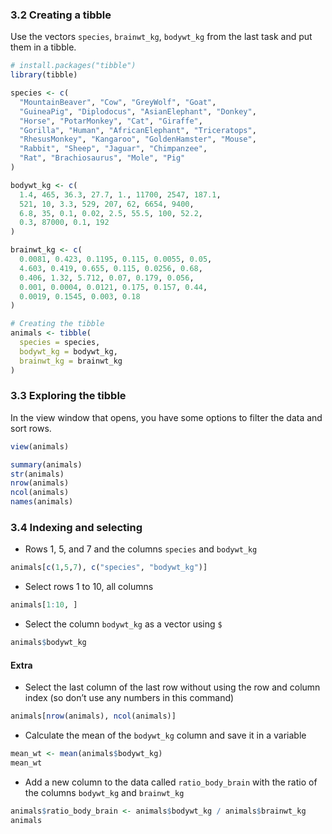 ### 3.2 Creating a tibble

Use the vectors `species`, `brainwt_kg`, `bodywt_kg` from the last task and put them in a tibble.

```r
# install.packages("tibble")
library(tibble)

species <- c(
  "MountainBeaver", "Cow", "GreyWolf", "Goat",
  "GuineaPig", "Diplodocus", "AsianElephant", "Donkey",
  "Horse", "PotarMonkey", "Cat", "Giraffe",
  "Gorilla", "Human", "AfricanElephant", "Triceratops",
  "RhesusMonkey", "Kangaroo", "GoldenHamster", "Mouse",
  "Rabbit", "Sheep", "Jaguar", "Chimpanzee",
  "Rat", "Brachiosaurus", "Mole", "Pig"
)

bodywt_kg <- c(
  1.4, 465, 36.3, 27.7, 1., 11700, 2547, 187.1,
  521, 10, 3.3, 529, 207, 62, 6654, 9400,
  6.8, 35, 0.1, 0.02, 2.5, 55.5, 100, 52.2,
  0.3, 87000, 0.1, 192
)

brainwt_kg <- c(
  0.0081, 0.423, 0.1195, 0.115, 0.0055, 0.05, 
  4.603, 0.419, 0.655, 0.115, 0.0256, 0.68, 
  0.406, 1.32, 5.712, 0.07, 0.179, 0.056,
  0.001, 0.0004, 0.0121, 0.175, 0.157, 0.44,
  0.0019, 0.1545, 0.003, 0.18
)

# Creating the tibble 
animals <- tibble(
  species = species,
  bodywt_kg = bodywt_kg,
  brainwt_kg = brainwt_kg
)
```


### 3.3 Exploring the tibble

In the view window that opens, you have some options to filter the data and sort rows.

```r
view(animals)
```

```r
summary(animals)
str(animals)
nrow(animals)
ncol(animals)
names(animals)
```

### 3.4 Indexing and selecting

- Rows 1, 5, and 7 and the columns `species` and `bodywt_kg`

```r
animals[c(1,5,7), c("species", "bodywt_kg")]
```

- Select rows 1 to 10, all columns

```r
animals[1:10, ]
```

- Select the column `bodywt_kg` as a vector using `$`

```r
animals$bodywt_kg
```

#### Extra

- Select the last column of the last row without using the row and column index (so don't use any numbers in this command)

```r
animals[nrow(animals), ncol(animals)]
```

- Calculate the mean of the `bodywt_kg` column and save it in a variable

```r
mean_wt <- mean(animals$bodywt_kg)
mean_wt
```

- Add a new column to the data called `ratio_body_brain` with the ratio of the columns `bodywt_kg` and `brainwt_kg`

```r
animals$ratio_body_brain <- animals$bodywt_kg / animals$brainwt_kg
animals
```

